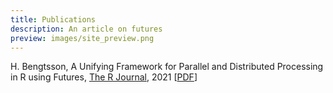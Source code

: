 ```yaml
---
title: Publications
description: An article on futures
preview: images/site_preview.png
---
```


H. Bengtsson, A Unifying Framework for Parallel and Distributed Processing in R using Futures, [The R Journal](https://journal.r-project.org/), 2021 [[PDF](https://journal.r-project.org/archive/2021/RJ-2021-048/RJ-2021-048.pdf)]
